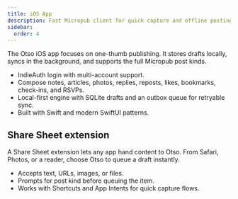 ```yaml
---
title: iOS App
description: Fast Micropub client for quick capture and offline posting.
sidebar:
  order: 4
---
```


The Otso iOS app focuses on one-thumb publishing. It stores drafts locally, syncs in the background, and supports the full Micropub post kinds.

- IndieAuth login with multi-account support.
- Compose notes, articles, photos, replies, reposts, likes, bookmarks, check-ins, and RSVPs.
- Local-first engine with SQLite drafts and an outbox queue for retryable sync.
- Built with Swift and modern SwiftUI patterns.

## Share Sheet extension

A Share Sheet extension lets any app hand content to Otso. From Safari, Photos, or a reader, choose Otso to queue a draft instantly.

- Accepts text, URLs, images, or files.
- Prompts for post kind before queuing the item.
- Works with Shortcuts and App Intents for quick capture flows.
